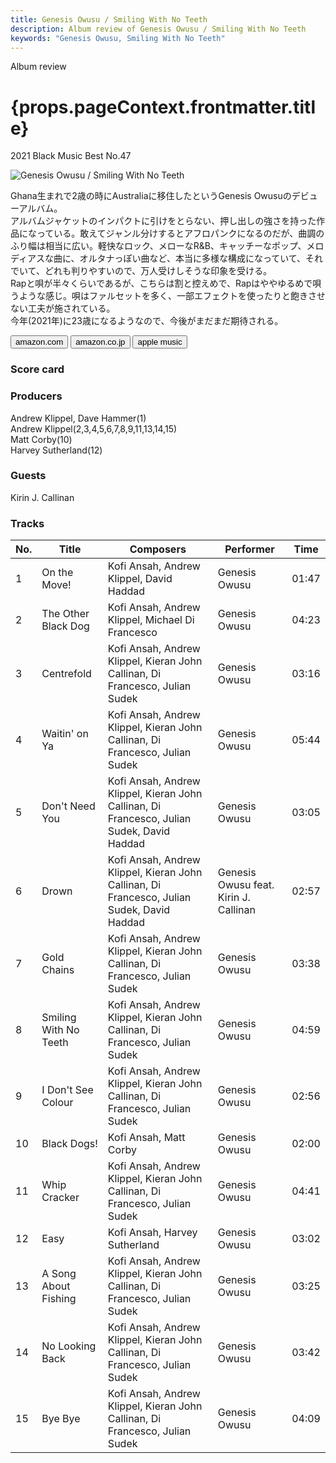 ```yaml
---
title: Genesis Owusu / Smiling With No Teeth
description: Album review of Genesis Owusu / Smiling With No Teeth
keywords: "Genesis Owusu, Smiling With No Teeth"
---
```





<p className="largeP">Album review</p>
<h1 className="h1--no--margin">{props.pageContext.frontmatter.title}</h1>
<p className="largeP">
  <Link to="/best50/2021/">2021 Black Music Best No.47</Link>
</p>

<Row  className="image-card-group">
	<Column colMd={"3"} colLg={"4"} noGutterMdLeft="">
       <ImageCard>

![Genesis Owusu / Smiling With No Teeth](../../images/cd/genesisowusu1L.jpg)

</ImageCard>
	</Column>
	<Column colMd={"4"} colLg={"8"} noGutterMdLeft="">
		<p>
			Ghana生まれで2歳の時にAustraliaに移住したというGenesis Owusuのデビューアルバム。
			<br/>アルバムジャケットのインパクトに引けをとらない、押し出しの強さを持った作品になっている。敢えてジャンル分けするとアフロパンクになるのだが、曲調のふり幅は相当に広い。軽快なロック、メローなR&B、キャッチーなポップ、メロディアスな曲に、オルタナっぽい曲など、本当に多様な構成になっていて、それでいて、どれも判りやすいので、万人受けしそうな印象を受ける。
			<br/>Rapと唄が半々くらいであるが、こちらは割と控えめで、Rapはややゆるめで唄うような感じ。唄はファルセットを多く、一部エフェクトを使ったりと飽きさせない工夫が施されている。
			<br/>今年(2021年)に23歳になるようなので、今後がまだまだ期待される。
		</p>
		<div>
		  <Button className="button-right-mergin"  href="https://amzn.to/2UsRC2n" kind="primary" size="small" renderIcon={ArrowUpRight24}>
  	    amazon.com
  	  </Button>
  	  <Button className="button-right-mergin"  href="https://amzn.to/3ze7e8M" kind="secondary" size="small" renderIcon={ArrowUpRight24}>
  	    amazon.co.jp
  	  </Button>
			<Button className="button-right-mergin"  href="https://geo.music.apple.com/us/album/smiling-with-no-teeth/1561839648?itsct=music_box_link&itscg=30200&at=11lcug&ct=albums_smiling_with_no_teeth&ls=1&app=music" kind="tertiary" size="small" renderIcon={ArrowUpRight24}>
  	    apple music
  	  </Button>
			<AdvJS2/>
		</div>
	</Column>
</Row>
<Row >
	<Column colMd={"4"} colLg={"4"} noGutterMdLeft="">
		<div>
		  <h3>Score card</h3>
			<SliderJS1 value="2" />
		  <SliderJS2 value="2" />
			<SliderJS3 value="1" />
		  <SliderJS4 value="9" />
		</div>
	</Column>
	<Column colMd={"8"} colLg={"8"} noGutterMdLeft="">
		<div>
			<h3>Producers</h3>
			<p>
				Andrew Klippel, Dave Hammer(1)
				<br/>Andrew Klippel(2,3,4,5,6,7,8,9,11,13,14,15)
				<br/>Matt Corby(10)
				<br/>Harvey Sutherland(12)
			</p>
			<h3>Guests</h3>
			<p>
				Kirin J. Callinan
			</p>
		</div>
	</Column>
</Row>

<h3>Tracks</h3>

| No. | Title                 | Composers                                                                                  | Performer                             | Time  |
| --- | --------------------- | ------------------------------------------------------------------------------------------ | ------------------------------------- | ----- |
| 1   | On the Move!          | Kofi Ansah, Andrew Klippel, David Haddad                                                   | Genesis Owusu                         | 01:47 |
| 2   | The Other Black Dog   | Kofi Ansah, Andrew Klippel, Michael Di Francesco                                           | Genesis Owusu                         | 04:23 |
| 3   | Centrefold            | Kofi Ansah, Andrew Klippel, Kieran John Callinan, Di Francesco, Julian Sudek               | Genesis Owusu                         | 03:16 |
| 4   | Waitin' on Ya         | Kofi Ansah, Andrew Klippel, Kieran John Callinan, Di Francesco, Julian Sudek               | Genesis Owusu                         | 05:44 |
| 5   | Don't Need You        | Kofi Ansah, Andrew Klippel, Kieran John Callinan, Di Francesco, Julian Sudek, David Haddad | Genesis Owusu                         | 03:05 |
| 6   | Drown                 | Kofi Ansah, Andrew Klippel, Kieran John Callinan, Di Francesco, Julian Sudek, David Haddad | Genesis Owusu feat. Kirin J. Callinan | 02:57 |
| 7   | Gold Chains           | Kofi Ansah, Andrew Klippel, Kieran John Callinan, Di Francesco, Julian Sudek               | Genesis Owusu                         | 03:38 |
| 8   | Smiling With No Teeth | Kofi Ansah, Andrew Klippel, Kieran John Callinan, Di Francesco, Julian Sudek               | Genesis Owusu                         | 04:59 |
| 9   | I Don't See Colour    | Kofi Ansah, Andrew Klippel, Kieran John Callinan, Di Francesco, Julian Sudek               | Genesis Owusu                         | 02:56 |
| 10  | Black Dogs!           | Kofi Ansah, Matt Corby                                                                     | Genesis Owusu                         | 02:00 |
| 11  | Whip Cracker          | Kofi Ansah, Andrew Klippel, Kieran John Callinan, Di Francesco, Julian Sudek               | Genesis Owusu                         | 04:41 |
| 12  | Easy                  | Kofi Ansah, Harvey Sutherland                                                              | Genesis Owusu                         | 03:02 |
| 13  | A Song About Fishing  | Kofi Ansah, Andrew Klippel, Kieran John Callinan, Di Francesco, Julian Sudek               | Genesis Owusu                         | 03:25 |
| 14  | No Looking Back       | Kofi Ansah, Andrew Klippel, Kieran John Callinan, Di Francesco, Julian Sudek               | Genesis Owusu                         | 03:42 |
| 15  | Bye Bye               | Kofi Ansah, Andrew Klippel, Kieran John Callinan, Di Francesco, Julian Sudek               | Genesis Owusu                         | 04:09 |

<AdvJS3 />
